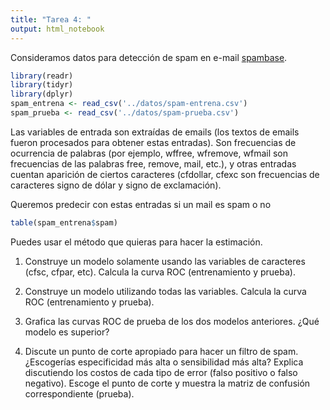 ```yaml
---
title: "Tarea 4: "
output: html_notebook
---
```


Consideramos 
datos para detección de spam en e-mail [spambase](https://archive.ics.uci.edu/ml/datasets/spambase).

```r
library(readr)
library(tidyr)
library(dplyr)
spam_entrena <- read_csv('../datos/spam-entrena.csv')
spam_prueba <- read_csv('../datos/spam-prueba.csv')
```

Las variables de entrada son extraídas de emails (los textos de 
emails fueron procesados para obtener estas entradas). Son frecuencias
de ocurrencia de palabras (por ejemplo, wffree, wfremove, wfmail son frecuencias
de las palabras free, remove, mail, etc.), y otras entradas cuentan
aparición de ciertos caracteres (cfdollar, cfexc son frecuencias de caracteres
signo de dólar y signo de exclamación).

Queremos predecir con estas entradas si un mail es spam o no


```r
table(spam_entrena$spam)
```

Puedes usar el método que quieras para hacer la estimación. 

1. Construye un modelo solamente usando las variables  de caracteres (cfsc, cfpar, etc). 
Calcula la curva ROC (entrenamiento y prueba). 

2. Construye un modelo utilizando todas las variables. Calcula la curva ROC (entrenamiento
y prueba). 

3. Grafica las curvas ROC de prueba de los dos modelos anteriores. ¿Qué modelo es superior?

3. Discute un punto de corte apropiado para hacer un filtro de spam. 
¿Escogerías especificidad más alta o sensibilidad más alta? Explica discutiendo
los costos de cada tipo de error (falso positivo o falso negativo). Escoge el punto
de corte y muestra la matriz de confusión correspondiente (prueba).
